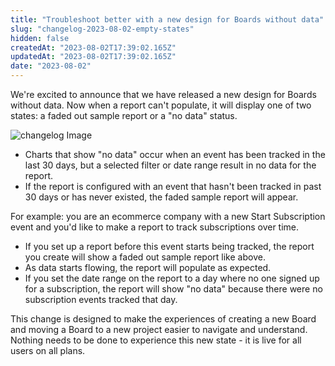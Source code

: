 ```yaml
---
title: "Troubleshoot better with a new design for Boards without data"
slug: "changelog-2023-08-02-empty-states"
hidden: false
createdAt: "2023-08-02T17:39:02.165Z"
updatedAt: "2023-08-02T17:39:02.165Z"
date: "2023-08-02"
---
```

We're excited to announce that we have released a new design for Boards without data. Now when a report can't populate, it will display one of two states: a faded out sample report or a "no data" status. 

![changelog Image](/changelog/empty-states-screenshot.png)

- Charts that show "no data" occur when an event has been tracked in the last 30 days, but a selected filter or date range result in no data for the report.
- If the report is configured with an event that hasn't been tracked in past 30 days or has never existed, the faded sample report will appear.

For example: you are an ecommerce company with a new Start Subscription event and you'd like to make a report to track subscriptions over time. 

- If you set up a report before this event starts being tracked, the report you create will show a faded out sample report like above.
- As data starts flowing, the report will populate as expected. 
- If you set the date range on the report to a day where no one signed up for a subscription, the report will show "no data" because there were no subscription events tracked that day.

This change is designed to make the experiences of creating a new Board and moving a Board to a new project easier to navigate and understand. Nothing needs to be done to experience this new state - it is live for all users on all plans.
